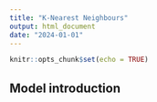 ```yaml
---
title: "K-Nearest Neighbours"
output: html_document
date: "2024-01-01"
---
```


```r
knitr::opts_chunk$set(echo = TRUE)
```

## Model introduction


